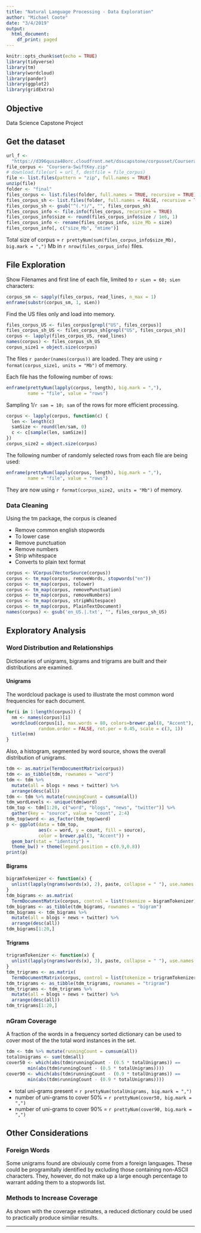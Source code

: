 ```yaml
---
title: "Natural Language Processing - Data Exploration"
author: "Michael Coote"
date: "3/4/2019"
output:
  html_document:
    df_print: paged
---
```


```r
knitr::opts_chunk$set(echo = TRUE)
library(tidyverse)
library(tm)
library(wordcloud)
library(pander)
library(ggplot2)
library(gridExtra)
```

## Objective

Data Science Capstone Project

## Get the dataset

```r
url_f <- 
  "https://d396qusza40orc.cloudfront.net/dsscapstone/corpusset/Coursera-SwiftKey.zip"
file_corpus <- "Coursera-SwiftKey.zip"
# download.file(url = url_f, destfile = file_corpus)
file <- list.files(pattern = "zip", full.names = TRUE)
unzip(file)
folder <- "final"
files_corpus <- list.files(folder, full.names = TRUE, recursive = TRUE)
files_corpus_sh <- list.files(folder, full.names = FALSE, recursive = TRUE)
files_corpus_sh <- gsub("^(.*)/", "", files_corpus_sh)
files_corpus_info <- file.info(files_corpus, recursive = TRUE)
files_corpus_info$size <- round(files_corpus_info$size / 1e6, 1)
files_corpus_info <- rename(files_corpus_info, size_Mb = size)
files_corpus_info[, c("size_Mb", "mtime")]
```

Total size of corpus = 
`r prettyNum(sum(files_corpus_info$size_Mb), big.mark = ",")` Mb in 
`r nrow(files_corpus_info)` files.

## File Exploration

Show Filenames and first line of each file, limited to `r sLen = 60; sLen` 
characters:

```r
corpus_sm <- sapply(files_corpus, read_lines, n_max = 1)
enframe(substr(corpus_sm, 1, sLen))
```

Find the US files only and load into memory.

```r
files_corpus_US <- files_corpus[grepl("US", files_corpus)]
files_corpus_sh_US <- files_corpus_sh[grepl("US", files_corpus_sh)]
corpus <- lapply(files_corpus_US, read_lines)
names(corpus) <- files_corpus_sh_US
corpus_size1 = object.size(corpus)
```

The files `r pander(names(corpus))` are loaded. They are using 
`r format(corpus_size1, units = "Mb")` 
of memory.

Each file has the following number of rows:

```r
enframe(prettyNum(lapply(corpus, length), big.mark = ","), 
        name = "file", value = "rows") 
```

Sampling 1/`r sam = 10; sam` of the rows for more efficient processing.

```r
corpus <- lapply(corpus, function(c) { 
  len <- length(c)
  samSize <- round(len/sam, 0)
  c <- c[sample(len, samSize)]
})
corpus_size2 = object.size(corpus)
```

The following number of randomly selected rows from each file are being used:

```r
enframe(prettyNum(lapply(corpus, length), big.mark = ","), 
        name = "file", value = "rows") 
```

They are now using 
`r format(corpus_size2, units = "Mb")` 
of memory.

### Data Cleaning

Using the tm package, the corpus is cleaned

*  Remove common english stopwords
*  To lower case
*  Remove punctuation
*  Remove numbers
*  Strip whitespace
*  Converts to plain text format

```r
corpus <- VCorpus(VectorSource(corpus))
corpus <- tm_map(corpus, removeWords, stopwords("en"))
corpus <- tm_map(corpus, tolower)
corpus <- tm_map(corpus, removePunctuation)
corpus <- tm_map(corpus, removeNumbers)
corpus <- tm_map(corpus, stripWhitespace)
corpus <- tm_map(corpus, PlainTextDocument)
names(corpus) <- gsub('en_US.|.txt', "", files_corpus_sh_US)
```

## Exploratory Analysis

### Word Distribution and Relationships

Dictionaries of unigrams, bigrams and trigrams are built and their distributions
are examined.

#### Unigrams

The wordcloud package is used to illustrate the most common word frequencies for
each document.

```r
for(i in 1:length(corpus)) {
  nm <- names(corpus)[i]
  wordcloud(corpus[i], max.words = 80, colors=brewer.pal(8, "Accent"), 
            random.order = FALSE, rot.per = 0.45, scale = c(3, 1))
  title(nm)
}
```

Also, a histogram, segmented by word source, shows the overall distribution
of unigrams.

```r
tdm <- as.matrix(TermDocumentMatrix(corpus))
tdm <- as_tibble(tdm, rownames = "word")
tdm <- tdm %>% 
  mutate(all = blogs + news + twitter) %>% 
  arrange(desc(all))
tdm <- tdm %>% mutate(runningCount = cumsum(all))
tdm_wordLevels <- unique(tdm$word)
tdm_top <- tdm[1:20, c("word", "blogs", "news", "twitter")] %>% 
  gather(key = "source", value = "count", 2:4)
tdm_top$word <- as_factor(tdm_top$word)
p <- ggplot(data = tdm_top, 
            aes(x = word, y = count, fill = source), 
            color = brewer.pal(3, "Accent")) + 
  geom_bar(stat = "identity") + 
  theme_bw() + theme(legend.position = c(0.9,0.8))
print(p)
```



#### Bigrams

```r
bigramTokenizer <- function(x) {
  unlist(lapply(ngrams(words(x), 2), paste, collapse = " "), use.names = FALSE)
}
tdm_bigrams <- as.matrix(
  TermDocumentMatrix(corpus, control = list(tokenize = bigramTokenizer)))
tdm_bigrams <- as_tibble(tdm_bigrams, rownames = "bigram")
tdm_bigrams <- tdm_bigrams %>% 
  mutate(all = blogs + news + twitter) %>% 
  arrange(desc(all))
tdm_bigrams[1:20,]
```

#### Trigrams

```r
trigramTokenizer <- function(x) {
  unlist(lapply(ngrams(words(x), 3), paste, collapse = " "), use.names = FALSE)
}
tdm_trigrams <- as.matrix(
  TermDocumentMatrix(corpus, control = list(tokenize = trigramTokenizer)))
tdm_trigrams <- as_tibble(tdm_trigrams, rownames = "trigram")
tdm_trigrams <- tdm_trigrams %>% 
  mutate(all = blogs + news + twitter) %>% 
  arrange(desc(all))
tdm_trigrams[1:20,]
```

### nGram Coverage

A fraction of the words in a frequency sorted dictionary can be used to 
cover most of the the total word instances in the set.

```r
tdm <- tdm %>% mutate(runningCount = cumsum(all))
totalUnigrams <- sum(tdm$all)
cover50 <- which(abs(tdm$runningCount - (0.5 * totalUnigrams)) == 
        min(abs(tdm$runningCount - (0.5 * totalUnigrams))))
cover90 <- which(abs(tdm$runningCount - (0.9 * totalUnigrams)) == 
        min(abs(tdm$runningCount - (0.9 * totalUnigrams))))
```

*  total uni-grams present = `r prettyNum(totalUnigrams, big.mark = ",")`
*  number of uni-grams to cover 50% = `r prettyNum(cover50, big.mark = ",")`
*  number of uni-grams to cover 90% = `r prettyNum(cover90, big.mark = ",")`

## Other Considerations

### Foreign Words

Some unigrams found are obviously come from a foreign languages. These could be
programitally identified by excluding those containing non-ASCII characters. 
They, however, do not make up a large enough percentage to warrant adding them
to a stopwords list.

### Methods to Increase Coverage

As shown with the coverage estimates, a reduced dictionary could be used to 
practically produce similiar results.

--------------------------------------------------------
